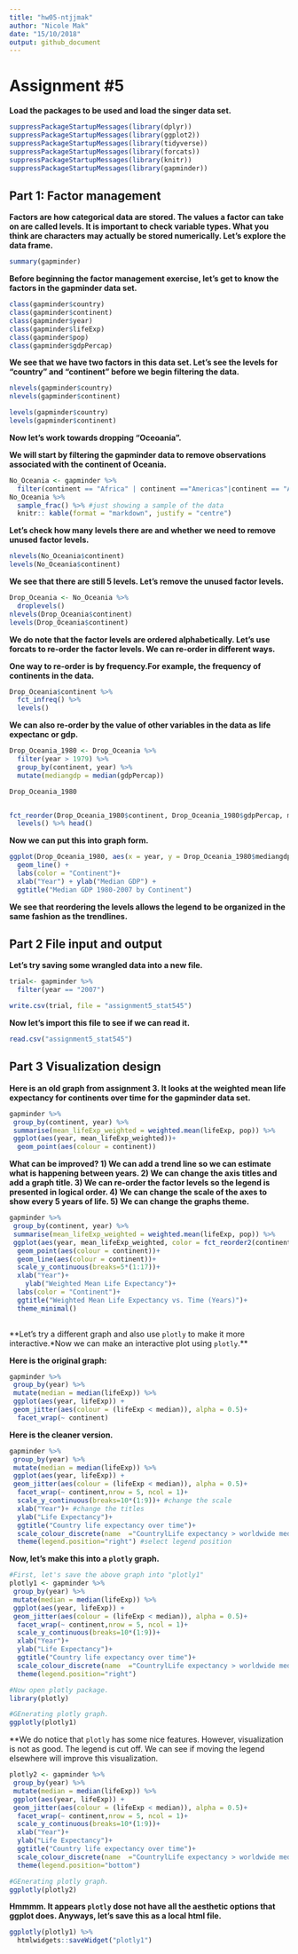 ```yaml
---
title: "hw05-ntjjmak"
author: "Nicole Mak"
date: "15/10/2018"
output: github_document
---
```


# Assignment #5


**Load the packages to be used and load the singer data set.**

```r

suppressPackageStartupMessages(library(dplyr))
suppressPackageStartupMessages(library(ggplot2))
suppressPackageStartupMessages(library(tidyverse))
suppressPackageStartupMessages(library(forcats))
suppressPackageStartupMessages(library(knitr))
suppressPackageStartupMessages(library(gapminder))
```

## Part 1: Factor management

**Factors are how categorical data are stored. The values a factor can take on are called levels. It is important to check variable types. What you think are characters may actually be stored numerically. Let's explore the data frame.**

```r
summary(gapminder)
```

**Before beginning the factor management exercise, let's get to know the factors in the gapminder data set.**

```r
class(gapminder$country)
class(gapminder$continent)
class(gapminder$year)
class(gapminder$lifeExp)
class(gapminder$pop)
class(gapminder$gdpPercap)

```

**We see that we have two factors in this data set. Let's see the levels for "country" and "continent" before we begin filtering the data.**

```r
nlevels(gapminder$country)
nlevels(gapminder$continent)

levels(gapminder$country)
levels(gapminder$continent)
```


**Now let's work towards dropping "Oceoania".**

**We will start by filtering the gapminder data to remove observations associated with the continent of Oceania.**

```r
No_Oceania <- gapminder %>%
  filter(continent == "Africa" | continent =="Americas"|continent == "Asia"|continent == "Europe")
No_Oceania %>% 
  sample_frac() %>% #just showing a sample of the data
  knitr:: kable(format = "markdown", justify = "centre")
```

**Let's check how many levels there are and whether we need to remove unused factor levels.**
```r
nlevels(No_Oceania$continent)
levels(No_Oceania$continent)
```

**We see that there are still 5 levels. Let's remove the unused factor levels.**

```r
Drop_Oceania <- No_Oceania %>% 
  droplevels()
nlevels(Drop_Oceania$continent)
levels(Drop_Oceania$continent)
```

**We do note that the factor levels are ordered alphabetically. Let's use forcats to re-order the factor levels. We can re-order in different ways.**

**One way to re-order is by frequency.For example, the frequency of continents in the data.**

```r
Drop_Oceania$continent %>% 
  fct_infreq() %>% 
  levels()

```

**We can also re-order by the value of other variables in the data as life expectanc or gdp.**

```r
Drop_Oceania_1980 <- Drop_Oceania %>% 
  filter(year > 1979) %>% 
  group_by(continent, year) %>% 
  mutate(mediangdp = median(gdpPercap))

Drop_Oceania_1980


fct_reorder(Drop_Oceania_1980$continent, Drop_Oceania_1980$gdpPercap, min) %>% 
  levels() %>% head()
```

**Now we can put this into graph form.**

```r
ggplot(Drop_Oceania_1980, aes(x = year, y = Drop_Oceania_1980$mediangdp, color = fct_reorder2(continent, year, Drop_Oceania_1980$mediangdp))) +
  geom_line() +
  labs(color = "Continent")+
  xlab("Year") + ylab("Median GDP") +
  ggtitle("Median GDP 1980-2007 by Continent")
```

**We see that reordering the levels allows the legend to be organized in the same fashion as the trendlines.**


## Part 2 File input and output

**Let's try saving some wrangled data into a new file.**

```r
trial<- gapminder %>%
  filter(year == "2007")

write.csv(trial, file = "assignment5_stat545")
```

**Now let's import this file to see if we can read it.**

```r
read.csv("assignment5_stat545")
```



## Part 3 Visualization design


**Here is an old graph from assignment 3. It looks at the weighted mean life expectancy for continents over time for the gapminder data set.**

```r
gapminder %>% 
 group_by(continent, year) %>%
 summarise(mean_lifeExp_weighted = weighted.mean(lifeExp, pop)) %>% 
 ggplot(aes(year, mean_lifeExp_weighted))+
  geom_point(aes(colour = continent))
```

**What can be improved? 1) We can add a trend line so we can estimate what is happening between years. 2) We can change the axis titles and add a graph title. 3) We can re-order the factor levels so the legend is presented in logical order. 4) We can change the scale of the axes to show every 5 years of life. 5) We can change the graphs theme.**

```r
gapminder %>% 
 group_by(continent, year) %>%
 summarise(mean_lifeExp_weighted = weighted.mean(lifeExp, pop)) %>% 
 ggplot(aes(year, mean_lifeExp_weighted, color = fct_reorder2(continent, year, mean_lifeExp_weighted)))+
  geom_point(aes(colour = continent))+
  geom_line(aes(colour = continent))+
  scale_y_continuous(breaks=5*(1:17))+
  xlab("Year")+
    ylab("Weighted Mean Life Expectancy")+
  labs(color = "Continent")+
  ggtitle("Weighted Mean Life Expectancy vs. Time (Years)")+
  theme_minimal()
  
```


**Let's try a different graph and also use `plotly` to make it more interactive.*Now we can make an interactive plot using `plotly`.**

**Here is the original graph:**

```r
gapminder %>%
 group_by(year) %>% 
 mutate(median = median(lifeExp)) %>%
 ggplot(aes(year, lifeExp)) +
 geom_jitter(aes(colour = (lifeExp < median)), alpha = 0.5)+
  facet_wrap(~ continent)
```

**Here is the cleaner version.**

```r
gapminder %>%
 group_by(year) %>% 
 mutate(median = median(lifeExp)) %>%
 ggplot(aes(year, lifeExp)) +
 geom_jitter(aes(colour = (lifeExp < median)), alpha = 0.5)+
  facet_wrap(~ continent,nrow = 5, ncol = 1)+
  scale_y_continuous(breaks=10*(1:9))+ #change the scale
  xlab("Year")+ #change the titles
  ylab("Life Expectancy")+
  ggtitle("Country life expectancy over time")+
  scale_colour_discrete(name  ="CountrylLife expectancy > worldwide median?")+ #make the legend clearer
  theme(legend.position="right") #select legend position
```


**Now, let's make this into a `plotly` graph.**

```r
#First, let's save the above graph into "plotly1"
plotly1 <- gapminder %>%
 group_by(year) %>% 
 mutate(median = median(lifeExp)) %>%
 ggplot(aes(year, lifeExp)) +
 geom_jitter(aes(colour = (lifeExp < median)), alpha = 0.5)+
  facet_wrap(~ continent,nrow = 5, ncol = 1)+
  scale_y_continuous(breaks=10*(1:9))+ 
  xlab("Year")+
  ylab("Life Expectancy")+
  ggtitle("Country life expectancy over time")+
  scale_colour_discrete(name  ="CountrylLife expectancy > worldwide median?")+
  theme(legend.position="right") 

#Now open plotly package.
library(plotly)

#GEnerating plotly graph.
ggplotly(plotly1)

```

**We do notice that `plotly` has some nice features. However, visualization is not as good. The legend is cut off. We can see if moving the legend elsewhere will improve this visualization.

```r
plotly2 <- gapminder %>%
 group_by(year) %>% 
 mutate(median = median(lifeExp)) %>%
 ggplot(aes(year, lifeExp)) +
 geom_jitter(aes(colour = (lifeExp < median)), alpha = 0.5)+
  facet_wrap(~ continent,nrow = 5, ncol = 1)+
  scale_y_continuous(breaks=10*(1:9))+ 
  xlab("Year")+
  ylab("Life Expectancy")+
  ggtitle("Country life expectancy over time")+
  scale_colour_discrete(name  ="CountrylLife expectancy > worldwide median?")+
  theme(legend.position="bottom") 

#GEnerating plotly graph.
ggplotly(plotly2)
```

**Hmmmm. It appears `plotly` dose not have all the aesthetic options that ggplot does. Anyways, let's save this as a local html file.**
```r
ggplotly(plotly1) %>% 
  htmlwidgets::saveWidget("plotly1")
```

